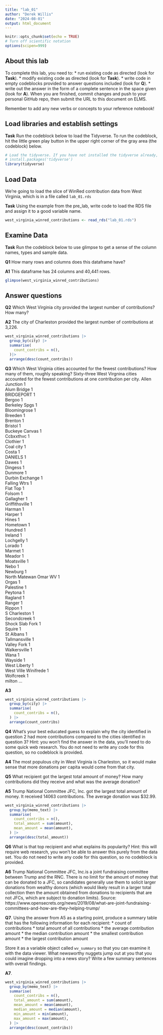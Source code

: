 ```yaml
---
title: "lab_01"
author: "Derek Willis"
date: "2024-08-01"
output: html_document
---
```


```r
knitr::opts_chunk$set(echo = TRUE)
# Turn off scientific notation
options(scipen=999)
```

## About this lab

To complete this lab, you need to: \* run existing code as directed (look for **Task**). \* modify existing code as directed (look for **Task**). \* write code in empty codeblocks provided to answer questions included (look for **Q**). \* write out the answer in the form of a complete sentence in the space given (look for **A**). When you are finished, commit changes and push to your personal GitHub repo, then submit the URL to this document on ELMS.

Remember to add any new verbs or concepts to your reference notebook!

## Load libraries and establish settings

**Task** Run the codeblock below to load the Tidyverse. To run the codeblock, hit the little green play button in the upper right corner of the gray area (the codeblock) below.

```r
# Load the tidyverse. If you have not installed the tidyverse already, remove the # from the next line and run it first.  
# install.packages('tidyverse')
library(tidyverse)
```

## Load Data

We're going to load the slice of WinRed contribution data from West Virginia, which is in a file called `lab_01.rds`

**Task** Using the example from the pre_lab, write code to load the RDS file and assign it to a good variable name.

```r
west_virginia_winred_contributions <- read_rds("lab_01.rds")

```


## Examine Data

**Task** Run the codeblock below to use glimpse to get a sense of the column names, types and sample data.


**Q1** How many rows and columns does this dataframe have?

**A1** This dataframe has 24 columns and 40,441 rows. 

```r
glimpse(west_virginia_winred_contributions)

```

## Answer questions

**Q2** Which West Virginia city provided the largest number of contributions? How many?

**A2** The city of Charleston provided the largest number of contributions at 3,226. 

```r
west_virginia_winred_contributions |>
  group_by(city) |>
  summarise(
    count_contribs = n(),
  )|>
  arrange(desc(count_contribs))
```

**Q3** Which West Virginia cities accounted for the fewest contributions? How many of them, roughly speaking?
Sixty-three West Virgnina cities accounted for the fewest contributions at one contribution per city. 
Allen Junction	1			
Alum Bridge	1			
BRIDGEPORT	1			
Bergoo	1			
Berkeley Spgs	1			
Bloomingrose	1			
Breeden	1			
Brenton	1			
Bristol	1			
Buckeye
Canvas	1			
Ccbxxthvc	1			
Clothier	1			
Coal city	1			
Costa	1			
DANIELS	1			
Dawes	1			
Dingess	1			
Dunmore	1			
Durbin
Exchange	1			
Falling Wtrs	1			
Flat Top	1			
Folsom	1			
Gallagher	1			
Griffithsville	1			
Harman	1			
Harper	1			
Hines	1			
Hometown	1	
Hundred	1			
Ireland	1			
Lochgelly	1			
Lorado	1			
Marmet	1			
Meador	1			
Moatsville	1			
Nebo	1			
Newburg	1			
North Matewan
Omar WV	1			
Orgas	1			
Palestine	1			
Peytona	1			
Ragland	1			
Ranger	1			
Rippon	1			
S Charleston	1			
Secondcreek	1			
Shock
Slab Fork	1			
Squire	1			
St Albans	1			
Tallmansville	1			
Valley Fork	1			
Walkersville	1			
Wana	1			
Wayside	1			
West Liberty	1			
West Ville
Winifrede	1			
Wolfcreek	1			
milton
...

**A3**

```r
west_virginia_winred_contributions |>
  group_by(city) |>
  summarise(
    count_contribs = n(),
  ) |>
  arrange(count_contribs)
```

**Q4** What's your best educated guess to explain why the city identified in question 2 had more contributions compared to the cities identified in question 3? Hint: you won't find the answer in the data, you'll need to do some quick web research. You do not need to write any code for this question, so no codeblock is provided.

**A4** The most populous city in West Virginia is Charleston, so it would make sense that more donations per capita would come from that city. 

**Q5** What recipient got the largest total amount of money? How many contributions did they receive and what was the average donation?

**A5** Trump National Committee JFC, Inc. got the largest total amount of money. It received 14063 contributions. The average donation was $32.99.

```r
west_virginia_winred_contributions |>
  group_by(memo_text) |>
  summarise(
    count_contribs = n(),
    total_amount = sum(amount),
    mean_amount = mean(amount),
  ) |>
  arrange(desc(total_amount))
```

**Q6** What is that top recipient and what explains its popularity? Hint: this will require web research, you won't be able to answer this purely from the data set. You do not need to write any code for this question, so no codeblock is provided.

**A6** Trump National Committee JFC, Inc.is a joint fundraising committee between Trump and the RNC. There is no limit for the amount of money that can be donated to a JFC, so candidates generally use them to solicit larger donations from wealthy donors (which would likely result in a larger total collection then the amount obtained from donations to recipients that are not JFCs, which are subject to donation limits). Source: https://www.opensecrets.org/news/2019/08/what-are-joint-fundraising-committees-and-how-are-they-helping-trump/

**Q7**. Using the answer from A5 as a starting point, produce a summary table that has the following information for each recipient: \* count of contributions \* total amount of all contributions \* the average contribution amount \* the median contribution amount \* the smallest contribution amount \* the largest contribution amount

Store it as a variable object called `wv_summary` so that you can examine it with the data viewer. What newsworthy nuggets jump out at you that you could imagine dropping into a news story? Write a few summary sentences with overall findings.

**A7**.

```r
west_virginia_winred_contributions |>
  group_by(memo_text) |>
  summarise(
    count_contribs = n(),
    total_amount = sum(amount),
    mean_amount = mean(amount),
    median_amount = median(amount),
    min_amount = min(amount),
    max_amount = max(amount),
  ) |>
  arrange(desc(count_contribs)) 
```
